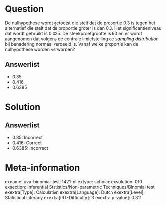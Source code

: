 Question
========

De nulhypothese wordt getoetst die stelt dat de proportie 0.3 is tegen
het alternatief die stelt dat de proportie groter is dan 0.3. Het
significantieniveau dat wordt gebruikt is 0.025. De steekproefgrootte is
60 en er wordt aangenomen dat volgens de centrale limietstelling de *sampling distribution* bij benadering normaal verdeeld is. Vanaf welke
proportie kan de nulhypothese worden verworpen?

Answerlist
----------

* 0.35
* 0.416
* 0.6385

Solution
========

Answerlist
----------

* 0.35: Incorrect
* 0.416: Correct
* 0.6385: Incorrect

Meta-information
================
exname: uva-binomial-test-1421-nl
extype: schoice
exsolution: 010
exsection: Inferential Statistics/Non-parametric Techniques/Binomial test
exextra[Type]: Calculation
exextra[Language]: Dutch
exextra[Level]: Statistical Literacy
exextra[IRT-Difficulty]: 3
exextra[p-value]: 0.311
